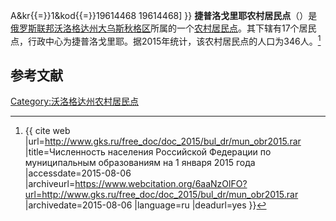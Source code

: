 {{Infobox Settlement
| official_name = 捷普洛戈里耶农村居民点
| native_name = Сельское поселение Теплогорское
| settlement_type = [[农村居民点|农村居民点]]
| subdivision_type = [[国家|国家]]
| subdivision_type1 = [[州_(俄罗斯)|州]]
| subdivision_type2 = [[区_(苏联)|区]]
| subdivision_name = {{RUS}}
| subdivision_name1 = [[沃洛格达州|沃洛格达州]]
| subdivision_name2 = [[大乌斯秋格区|大乌斯秋格区]]
| seat_type = 行政中心
| seat = 捷普洛戈里耶
| population_as_of=2015
| population_footnotes = <ref name=stat />
| population_total = 346
| coordinates_display = inline,title
| latd = 60 | latm = 27 | lats = 33 | latNS = N
| longd = 46 | longm = 40 | longs = 58 | longEW = E
| timezone = [[莫斯科时间|MSK]]
| utc_offset = +3
| blank_name = [[俄罗斯市政土地区划代码|OKTMO编码]]
| blank_info = [http://classif.spb.ru/classificators/view/tma.php?st{{=}}A&kr{{=}}1&kod{{=}}19614468 19614468]
}}
'''捷普洛戈里耶农村居民点'''（{{lang-ru|Сельское поселение Теплогорское}}）是[[俄罗斯联邦|俄罗斯联邦]][[沃洛格达州|沃洛格达州]][[大乌斯秋格区|大乌斯秋格区]]所属的一个[[农村居民点|农村居民点]]。其下辖有17个居民点，行政中心为捷普洛戈里耶。据2015年统计，该农村居民点的人口为346人。<ref name=stat>{{ cite web |url=http://www.gks.ru/free_doc/doc_2015/bul_dr/mun_obr2015.rar |title=Численность населения Российской Федерации по муниципальным образованиям на 1 января 2015 года |accessdate=2015-08-06 |archiveurl=https://www.webcitation.org/6aaNzOlFO?url=http://www.gks.ru/free_doc/doc_2015/bul_dr/mun_obr2015.rar |archivedate=2015-08-06 |language=ru |deadurl=yes }}</ref>

== 参考文献 ==
{{reflist}}

{{Russia-stub}}

[[Category:沃洛格达州农村居民点|Category:沃洛格达州农村居民点]]